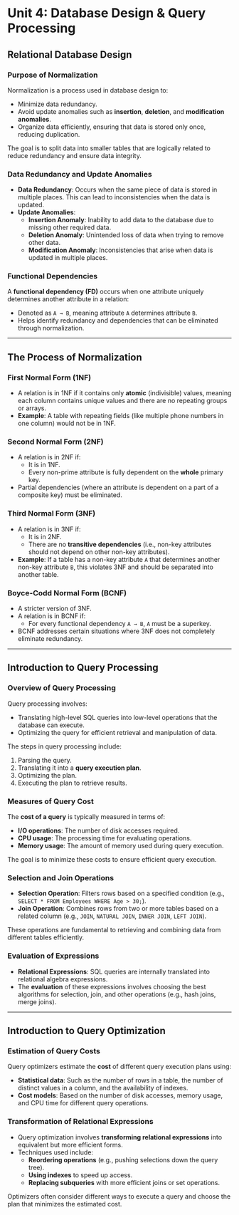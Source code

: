 # Unit 4: Database Design & Query Processing

## Relational Database Design

### Purpose of Normalization

Normalization is a process used in database design to:

- Minimize data redundancy.
- Avoid update anomalies such as **insertion**, **deletion**, and **modification anomalies**.
- Organize data efficiently, ensuring that data is stored only once, reducing duplication.

The goal is to split data into smaller tables that are logically related to reduce redundancy and ensure data integrity.

### Data Redundancy and Update Anomalies

- **Data Redundancy**: Occurs when the same piece of data is stored in multiple places. This can lead to inconsistencies when the data is updated.
- **Update Anomalies**:
  - **Insertion Anomaly**: Inability to add data to the database due to missing other required data.
  - **Deletion Anomaly**: Unintended loss of data when trying to remove other data.
  - **Modification Anomaly**: Inconsistencies that arise when data is updated in multiple places.

### Functional Dependencies

A **functional dependency (FD)** occurs when one attribute uniquely determines another attribute in a relation:

- Denoted as `A → B`, meaning attribute `A` determines attribute `B`.
- Helps identify redundancy and dependencies that can be eliminated through normalization.

---

## The Process of Normalization

### First Normal Form (1NF)

- A relation is in 1NF if it contains only **atomic** (indivisible) values, meaning each column contains unique values and there are no repeating groups or arrays.
- **Example**: A table with repeating fields (like multiple phone numbers in one column) would not be in 1NF.

### Second Normal Form (2NF)

- A relation is in 2NF if:
  - It is in 1NF.
  - Every non-prime attribute is fully dependent on the **whole** primary key.
- Partial dependencies (where an attribute is dependent on a part of a composite key) must be eliminated.

### Third Normal Form (3NF)

- A relation is in 3NF if:
  - It is in 2NF.
  - There are no **transitive dependencies** (i.e., non-key attributes should not depend on other non-key attributes).
- **Example**: If a table has a non-key attribute `A` that determines another non-key attribute `B`, this violates 3NF and should be separated into another table.

### Boyce-Codd Normal Form (BCNF)

- A stricter version of 3NF.
- A relation is in BCNF if:
  - For every functional dependency `A → B`, `A` must be a superkey.
- BCNF addresses certain situations where 3NF does not completely eliminate redundancy.

---

## Introduction to Query Processing

### Overview of Query Processing

Query processing involves:

- Translating high-level SQL queries into low-level operations that the database can execute.
- Optimizing the query for efficient retrieval and manipulation of data.

The steps in query processing include:

1. Parsing the query.
2. Translating it into a **query execution plan**.
3. Optimizing the plan.
4. Executing the plan to retrieve results.

### Measures of Query Cost

The **cost of a query** is typically measured in terms of:

- **I/O operations**: The number of disk accesses required.
- **CPU usage**: The processing time for evaluating operations.
- **Memory usage**: The amount of memory used during query execution.

The goal is to minimize these costs to ensure efficient query execution.

### Selection and Join Operations

- **Selection Operation**: Filters rows based on a specified condition (e.g., `SELECT * FROM Employees WHERE Age > 30;`).
- **Join Operation**: Combines rows from two or more tables based on a related column (e.g., `JOIN`, `NATURAL JOIN`, `INNER JOIN`, `LEFT JOIN`).

These operations are fundamental to retrieving and combining data from different tables efficiently.

### Evaluation of Expressions

- **Relational Expressions**: SQL queries are internally translated into relational algebra expressions.
- The **evaluation** of these expressions involves choosing the best algorithms for selection, join, and other operations (e.g., hash joins, merge joins).

---

## Introduction to Query Optimization

### Estimation of Query Costs

Query optimizers estimate the **cost** of different query execution plans using:

- **Statistical data**: Such as the number of rows in a table, the number of distinct values in a column, and the availability of indexes.
- **Cost models**: Based on the number of disk accesses, memory usage, and CPU time for different query operations.

### Transformation of Relational Expressions

- Query optimization involves **transforming relational expressions** into equivalent but more efficient forms.
- Techniques used include:
  - **Reordering operations** (e.g., pushing selections down the query tree).
  - **Using indexes** to speed up access.
  - **Replacing subqueries** with more efficient joins or set operations.

Optimizers often consider different ways to execute a query and choose the plan that minimizes the estimated cost.
